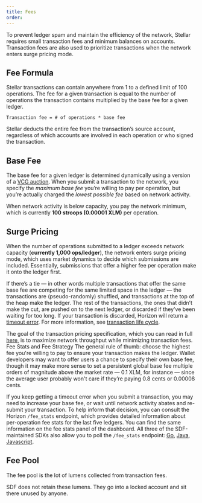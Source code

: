 ```yaml
---
title: Fees
order:
---
```



To prevent ledger spam and maintain the efficiency of the network, Stellar requires small transaction fees and minimum balances on accounts.  Transaction fees are also used to prioritize transactions when the network enters surge pricing mode.

## Fee Formula

Stellar transactions can contain anywhere from 1 to a defined limit of 100 operations.  The fee for a given transaction is equal to the number of operations the transaction contains multiplied by the base fee for a given ledger.  

<CodeExample>

```
Transaction fee = # of operations * base fee
```

</CodeExample>

Stellar deducts the entire fee from the transaction’s source account, regardless of which accounts are involved in each operation or who signed the transaction.

## Base Fee

The base fee for a given ledger is determined dynamically using a version of a [VCG auction](https://en.wikipedia.org/wiki/Vickrey%E2%80%93Clarke%E2%80%93Groves_auction).  When you submit a transaction to the network, you specify the *maximum base fee* you’re willing to pay per operation, but you’re actually charged the *lowest possible fee* based on network activity.   

When network activity is below capacity, you pay the network minimum, which is currently **100 stroops (0.00001 XLM)** per operation. 

## Surge Pricing

When the number of operations submitted to a ledger exceeds network capacity (**currently 1,000 ops/ledger**), the network enters surge pricing mode, which uses market dynamics to decide which submissions are included. Essentially, submissions that offer a higher fee per operation make it onto the ledger first.

If there’s a tie — in other words multiple transactions that offer the same base fee are competing for the same limited space in the ledger — the transactions are (pseudo-randomly) shuffled, and transactions at the top of the heap make the ledger.  The rest of the transactions, the ones that didn’t make the cut, are pushed on to the next ledger, or discarded if they’ve been waiting for too long.  If your transaction is discarded, Horizon will return a [timeout error](https://www.stellar.org/developers/horizon/reference/errors/timeout.html).  For more information, see [transaction life cycle](./transactions.md#life-cycle).  

The goal of the transaction pricing specification, which you can read in full [here](https://github.com/stellar/stellar-protocol/blob/master/core/cap-0005.md), is to maximize network throughput while minimizing transaction fees. 
Fee Stats and Fee Strategy
The general rule of thumb: choose the highest fee you're willing to pay to ensure your transaction makes the ledger.  Wallet developers may want to offer users a chance to specify their own base fee, though it may make more sense to set a persistent global base fee multiple orders of magnitude above the market rate — 0.1 XLM, for instance — since the average user probably won't care if they’re paying 0.8 cents or 0.00008 cents.

If you keep getting a timeout error when you submit a transaction, you may need to increase your base fee, or wait until network activity abates and re-submit your transaction.  To help inform that decision, you can consult the Horizon `/fee_stats` endpoint, which provides detailed information about per-operation fee stats for the last five ledgers.  You can find the same information on the fee stats panel of the dashboard.  All three of the SDF-maintained SDKs also allow you to poll the `/fee_stats` endpoint: [Go](https://godoc.org/github.com/stellar/go/clients/horizonclient#Client.FeeStats), [Java](https://stellar.github.io/java-stellar-sdk/), [Javascript](https://stellar.github.io/js-stellar-sdk/Server.html#feeStats).   

## Fee Pool

The fee pool is the lot of lumens collected from transaction fees.

SDF does not retain these lumens. They go into a locked account and sit there unused by anyone. 
